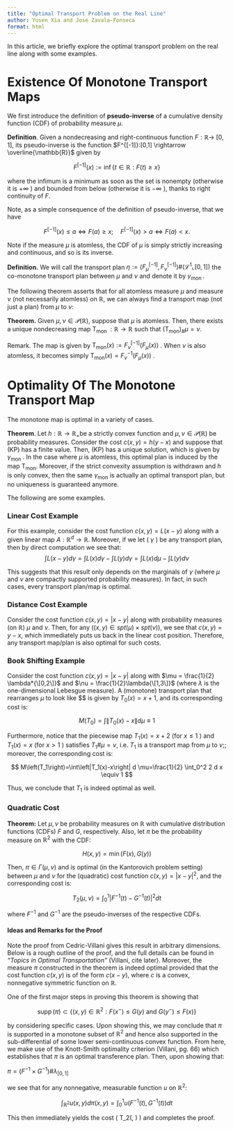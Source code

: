 ```yaml
---
title: "Optimal Transport Problem on the Real Line"
author: Yusen Xia and Jose Zavala-Fonseca
format: html
---
```


In this article, we briefly explore the optimal transport problem on the real line along with some examples.

# Existence Of Monotone Transport Maps

We first introduce the definition of **pseudo-inverse** of a cumulative density function (CDF) of probability measure $\mu$.

**Definition**. Given a nondecreasing and right-continuous function $F: \mathbb{R} \rightarrow$ $[0,1]$, its pseudo-inverse is the function $F^{[-1]}:[0,1] \rightarrow \overline{\mathbb{R}}$ given by

$$
F^{[-1]}(x):=\inf \{t \in \mathbb{R}: F(t) \geq x\}
$$

where the infimum is a minimum as soon as the set is nonempty (otherwise it is $+\infty$ ) and bounded from below (otherwise it is $-\infty$ ), thanks to right continuity of $F$.

Note, as a simple consequence of the definition of pseudo-inverse, that we have

$$
F^{[-1]}(x) \leq a \Leftrightarrow F(a) \geq x ; \quad F^{[-1]}(x)>a \Leftrightarrow F(a)<x .
$$

Note if the measure $\mu$ is atomless, the CDF of $\mu$ is simply strictly increasing and continuous, and so is its inverse.

**Definition.** We will call the transport plan $\eta:=\left(F_\mu^{[-1]}, F_{\nu}^{[-1]}\right) \#\left(\mathscr{L}^1\llcorner[0,1])\right.$ the co-monotone transport plan between $\mu$ and $\nu$ and denote it by $\gamma_{\text {mon }}$.

The following theorem asserts that for all atomless measure $\mu$ and measure $\nu$ (not necessarily atomless) on $\mathbb{R}$, we can always find a transport map (not just a plan) from $\mu$ to $\nu$:

**Theorem.** Given $\mu, \nu \in \mathscr{P}(\mathbb{R})$, suppose that $\mu$ is atomless. Then, there exists a unique nondecreasing map $\mathrm{T}_{\text {mon }}: \mathbb{R} \rightarrow \mathbb{R}$ such that $\left(\mathrm{T}_{\mathrm{mon}}\right)_{\#} \mu=\nu$.

Remark. The map is given by $\mathrm{T}_{\mathrm{mon}}(x):=F_{\nu}^{[-1]}\left(F_{\mu}(x)\right)$ . When $\nu$ is also atomless, it becomes simply $\mathrm{T}_{\mathrm{mon}}(x)=F_{\nu}^{-1}\left(F_{\mu}(x)\right)$ .

# Optimality Of The Monotone Transport Map

The monotone map is optimal in a variety of cases.

**Theorem**. Let $h: \mathbb{R} \rightarrow \mathbb{R}_{+}$be a strictly convex function and $\mu, \nu \in \mathscr{P}(\mathbb{R})$ be probability measures. Consider the cost $c(x, y)=h(y-x)$ and suppose that (KP) has a finite value. Then, (KP) has a unique solution, which is given by $\gamma_{\text {mon }}$. In the case where $\mu$ is atomless, this optimal plan is induced by the map $\mathrm{T}_{\text {mon}}$. Moreover, if the strict convexity assumption is withdrawn and $h$ is only convex, then the same $\gamma_{\text {mon}}$ is actually an optimal transport plan, but no uniqueness is guaranteed anymore.

The following are some examples.

### Linear Cost Example

For this example, consider the cost function $c(x,y) = L(x-y)$ along with a given linear map $A: \mathbb{R}^d \rightarrow \mathbb{R}$. Moreover, if we let ( $\gamma$ ) be any transport plan, then by direct computation we see that: $$
\int L(x-y) d \gamma = \int L(x) d \gamma - \int L(y) d \gamma = \int L(x) d \mu - \int L(y) d \nu
$$

This suggests that this result only depends on the marginals of $\gamma$ (where $\mu$ and $\nu$ are compactly supported probability measures). In fact, in such cases, every transport plan/map is optimal.

### Distance Cost Example

Consider the cost function $c(x,y) = |x-y|$ along with probability measures (on $\mathbb{R}$) $\mu$ and $\nu$. Then, for any $((x,y) \in spt(\mu) \times spt(\nu) )$, we see that $c(x,y) = y-x$, which immediately puts us back in the linear cost position. Therefore, any transport map/plan is also optimal for such costs.

### Book Shifting Example

Consider the cost function $c(x,y) = |x-y|$ along with $\mu = \frac{1}{2} \lambda*{\[0,2\]}$ and $\nu = \frac{1}{2}\lambda{\[1,3\]}$ (where $\lambda$ is the one-dimensional Lebesgue measure). A (monotone) transport plan that rearranges $\mu$ to look like \$\nu \$ is given by $T_0(x) = x+1$, and its corresponding cost is:

$$
 M(T_0) = \int \|T_0(x)-x\| d\mu \equiv 1
$$

Furthermore, notice that the piecewise map $T_1(x)=x+2$ (for $x \leq 1$ ) and $T_1(x)=x$ (for $x>1$ ) satisfies $T_1 \# \mu=\nu$, i.e. $T_1$ is a transport map from $\mu$ to $\nu$;; moreover, the corresponding cost is:

$$
M\left(T_1\right)=\int\left|T_1(x)-x\right| d \mu=\frac{1}{2} \int_0^2 2 d x \equiv 1
$$

Thus, we conclude that $T_1$ is indeed optimal as well.

### Quadratic Cost

**Theorem:** Let $\mu, \nu$ be probability measures on $\mathbb{R}$ with cumulative distribution functions (CDFs) $F$ and $G$, respectively. Also, let $\pi$ be the probability measure on $\mathbb{R}^2$ with the CDF:

$$
H(x,y) = \min(F(x), G(y)) 
$$

Then, $\pi \in \Gamma(\mu, \nu)$ and is optimal (in the Kantorovich problem setting) between $\mu$ and $\nu$ for the (quadratic) cost function $c(x,y) = |x-y|^2$, and the corresponding cost is:

$$
T_2(\mu, \nu)=\int_0^1\left|F^{-1}(t)-G^{-1}(t)\right|^2 d t
$$

where $F^{-1}$ and $G^{-1}$ are the pseudo-inverses of the respective CDFs.

#### Ideas and Remarks for the Proof

Note the proof from Cedric-Villani gives this result in arbitrary dimensions. Below is a rough outline of the proof, and the full details can be found in *"Topics in Optimal Transportation"* (Villani, cite later). Moreover, the measure $\pi$ constructed in the theorem is indeed optimal provided that the cost function $c(x,y)$ is of the form $c(x-y)$, where $c$ is a convex, nonnegative symmetric function on $\mathbb{R}$.

One of the first major steps in proving this theorem is showing that

$$\operatorname{supp}(\pi) \subset\left\{(x, y) \in \mathbb{R}^2: F\left(x^{-}\right) \leq G(y)\right.  \text{ and } \left.G\left(y^{-}\right) \leq F(x)\right\}$$

by considering specific cases. Upon showing this, we may conclude that $\pi$ is supported in a monotone subset of $\mathbb{R}^2$ and hence also supported in the sub-differential of some lower semi-continuous convex function. From here, we make use of the Knott-Smith optimality criterion (Villani, pg. 66) which establishes that $\pi$ is an optimal transference plan. Then, upon showing that:

$\pi=\left(F^{-1} \times G^{-1}\right) \# \lambda_{[0,1]}$

we see that for any nonnegative, measurable function $u$ on $\mathbb{R}^2$:

$$
\int_{\mathbb{R}^2} u(x, y) d \pi(x, y)=\int_0^1 u\left(F^{-1}(t), G^{-1}(t)\right) d t
$$

This then immediately yields the cost ( T_2(\mu, \nu) ) and completes the proof.
